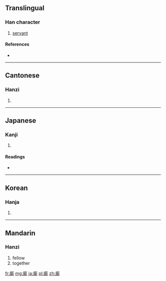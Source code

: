 {{also|厮}}
==Translingual==

===Han character===
{{Han char|rn=53|rad=广|as=12|sn=15|four=0022<sub>1</sub>|canj=戈廿金中 (ITCL)}}

# [[servant]]

====References====
* {{Han ref|kx=0350.260|dkj=09487|dj=0661.270|hdz=20900.120|uh=5EDD|ud=24285|bh=BC72|bd=48242}}

----

==Cantonese==

===Hanzi===
{{yue-hanzi|jyut=|y=si1|sim=厮}}

# {{defn|Cantonese|sort=广12}}

----

==Japanese==

===Kanji===
{{ja-kanji|grade=|rs=广12}}

# {{defn|Japanese|sort=广12}}

====Readings====
* {{ja-readings|on=[[し]] (shi)|kun=[[こもの]] (komono)}}

----

==Korean==

===Hanja===
{{ko-hanja|hangeul=시|rv=si|mr=si}}

# {{defn|Korean|sort=广12}}

----

==Mandarin==

===Hanzi===
{{cmn-hanzi|sim=厮|pin=[[sī]] ([[si1]])|wg=ssu<sup>1</sup>}}

# fellow
#together

[[fr:廝]]
[[mg:廝]]
[[ja:廝]]
[[pl:廝]]
[[zh:廝]]